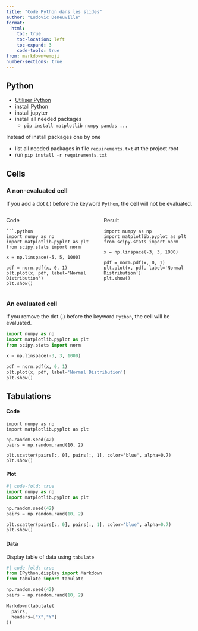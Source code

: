 ```yaml
---
title: "Code Python dans les slides"
author: "Ludovic Deneuville"
format:
  html:
    toc: true
    toc-location: left
    toc-expand: 3
    code-tools: true
from: markdown+emoji
number-sections: true
---
```



## Python

- [Utiliser Python](https://quarto.org/docs/computations/python.html){.external target="_blank"}
- install Python
- install jupyter
- install all needed packages
  - `pip install matplotlib numpy pandas ...`

::: {.callout-tip}
Instead of install packages one by one

- list all needed packages in file `requirements.txt` at the project root
- run `pip install -r requirements.txt`
:::


## Cells

### A non-evaluated cell

If you add a dot (.) before the keyword `Python`, the cell will not be evaluated.

:::: {.columns}
::: {.column}
Code

```
```.python
import numpy as np
import matplotlib.pyplot as plt
from scipy.stats import norm

x = np.linspace(-5, 5, 1000)

pdf = norm.pdf(x, 0, 1)
plt.plot(x, pdf, label='Normal Distribution')
plt.show()
```
:::

::: {.column}
Result

```.python
import numpy as np
import matplotlib.pyplot as plt
from scipy.stats import norm

x = np.linspace(-3, 3, 1000)

pdf = norm.pdf(x, 0, 1)
plt.plot(x, pdf, label='Normal Distribution')
plt.show()
```
:::
::::


### An evaluated cell

if you remove the dot (.) before the keyword `Python`, the cell will be evaluated.


```python
import numpy as np
import matplotlib.pyplot as plt
from scipy.stats import norm

x = np.linspace(-3, 3, 1000)

pdf = norm.pdf(x, 0, 1)
plt.plot(x, pdf, label='Normal Distribution')
plt.show()
```


## Tabulations

::: {.panel-tabset}

#### Code

``` .python
import numpy as np
import matplotlib.pyplot as plt

np.random.seed(42)
pairs = np.random.rand(10, 2)

plt.scatter(pairs[:, 0], pairs[:, 1], color='blue', alpha=0.7)
plt.show()
```

#### Plot

``` python
#| code-fold: true
import numpy as np
import matplotlib.pyplot as plt

np.random.seed(42)
pairs = np.random.rand(10, 2)

plt.scatter(pairs[:, 0], pairs[:, 1], color='blue', alpha=0.7)
plt.show()
```

#### Data

Display table of data using `tabulate`

``` python
#| code-fold: true
from IPython.display import Markdown
from tabulate import tabulate

np.random.seed(42)
pairs = np.random.rand(10, 2)

Markdown(tabulate(
  pairs, 
  headers=["X","Y"]
))
```

:::

